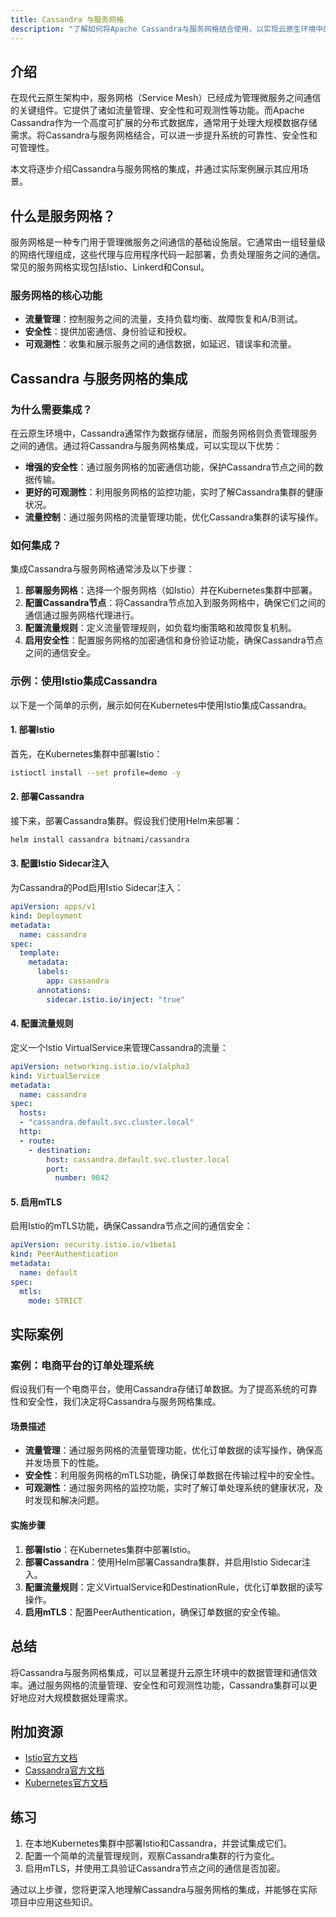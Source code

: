 ```yaml
---
title: Cassandra 与服务网格
description: "了解如何将Apache Cassandra与服务网格结合使用，以实现云原生环境中的高效数据管理和通信。"
---
```


## 介绍

在现代云原生架构中，服务网格（Service Mesh）已经成为管理微服务之间通信的关键组件。它提供了诸如流量管理、安全性和可观测性等功能。而Apache Cassandra作为一个高度可扩展的分布式数据库，通常用于处理大规模数据存储需求。将Cassandra与服务网格结合，可以进一步提升系统的可靠性、安全性和可管理性。

本文将逐步介绍Cassandra与服务网格的集成，并通过实际案例展示其应用场景。

## 什么是服务网格？

服务网格是一种专门用于管理微服务之间通信的基础设施层。它通常由一组轻量级的网络代理组成，这些代理与应用程序代码一起部署，负责处理服务之间的通信。常见的服务网格实现包括Istio、Linkerd和Consul。

### 服务网格的核心功能

- **流量管理**：控制服务之间的流量，支持负载均衡、故障恢复和A/B测试。
- **安全性**：提供加密通信、身份验证和授权。
- **可观测性**：收集和展示服务之间的通信数据，如延迟、错误率和流量。

## Cassandra 与服务网格的集成

### 为什么需要集成？

在云原生环境中，Cassandra通常作为数据存储层，而服务网格则负责管理服务之间的通信。通过将Cassandra与服务网格集成，可以实现以下优势：

- **增强的安全性**：通过服务网格的加密通信功能，保护Cassandra节点之间的数据传输。
- **更好的可观测性**：利用服务网格的监控功能，实时了解Cassandra集群的健康状况。
- **流量控制**：通过服务网格的流量管理功能，优化Cassandra集群的读写操作。

### 如何集成？

集成Cassandra与服务网格通常涉及以下步骤：

1. **部署服务网格**：选择一个服务网格（如Istio）并在Kubernetes集群中部署。
2. **配置Cassandra节点**：将Cassandra节点加入到服务网格中，确保它们之间的通信通过服务网格代理进行。
3. **配置流量规则**：定义流量管理规则，如负载均衡策略和故障恢复机制。
4. **启用安全性**：配置服务网格的加密通信和身份验证功能，确保Cassandra节点之间的通信安全。

### 示例：使用Istio集成Cassandra

以下是一个简单的示例，展示如何在Kubernetes中使用Istio集成Cassandra。

#### 1. 部署Istio

首先，在Kubernetes集群中部署Istio：

```bash
istioctl install --set profile=demo -y
```

#### 2. 部署Cassandra

接下来，部署Cassandra集群。假设我们使用Helm来部署：

```bash
helm install cassandra bitnami/cassandra
```

#### 3. 配置Istio Sidecar注入

为Cassandra的Pod启用Istio Sidecar注入：

```yaml
apiVersion: apps/v1
kind: Deployment
metadata:
  name: cassandra
spec:
  template:
    metadata:
      labels:
        app: cassandra
      annotations:
        sidecar.istio.io/inject: "true"
```

#### 4. 配置流量规则

定义一个Istio VirtualService来管理Cassandra的流量：

```yaml
apiVersion: networking.istio.io/v1alpha3
kind: VirtualService
metadata:
  name: cassandra
spec:
  hosts:
  - "cassandra.default.svc.cluster.local"
  http:
  - route:
    - destination:
        host: cassandra.default.svc.cluster.local
        port:
          number: 9042
```

#### 5. 启用mTLS

启用Istio的mTLS功能，确保Cassandra节点之间的通信安全：

```yaml
apiVersion: security.istio.io/v1beta1
kind: PeerAuthentication
metadata:
  name: default
spec:
  mtls:
    mode: STRICT
```

## 实际案例

### 案例：电商平台的订单处理系统

假设我们有一个电商平台，使用Cassandra存储订单数据。为了提高系统的可靠性和安全性，我们决定将Cassandra与服务网格集成。

#### 场景描述

- **流量管理**：通过服务网格的流量管理功能，优化订单数据的读写操作，确保高并发场景下的性能。
- **安全性**：利用服务网格的mTLS功能，确保订单数据在传输过程中的安全性。
- **可观测性**：通过服务网格的监控功能，实时了解订单处理系统的健康状况，及时发现和解决问题。

#### 实施步骤

1. **部署Istio**：在Kubernetes集群中部署Istio。
2. **部署Cassandra**：使用Helm部署Cassandra集群，并启用Istio Sidecar注入。
3. **配置流量规则**：定义VirtualService和DestinationRule，优化订单数据的读写操作。
4. **启用mTLS**：配置PeerAuthentication，确保订单数据的安全传输。

## 总结

将Cassandra与服务网格集成，可以显著提升云原生环境中的数据管理和通信效率。通过服务网格的流量管理、安全性和可观测性功能，Cassandra集群可以更好地应对大规模数据处理需求。

## 附加资源

- [Istio官方文档](https://istio.io/latest/docs/)
- [Cassandra官方文档](https://cassandra.apache.org/doc/latest/)
- [Kubernetes官方文档](https://kubernetes.io/docs/home/)

## 练习

1. 在本地Kubernetes集群中部署Istio和Cassandra，并尝试集成它们。
2. 配置一个简单的流量管理规则，观察Cassandra集群的行为变化。
3. 启用mTLS，并使用工具验证Cassandra节点之间的通信是否加密。

通过以上步骤，您将更深入地理解Cassandra与服务网格的集成，并能够在实际项目中应用这些知识。